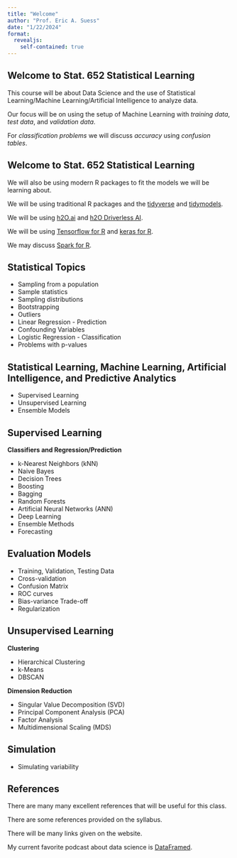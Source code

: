 ```yaml
---
title: "Welcome"
author: "Prof. Eric A. Suess"
date: "1/22/2024"
format: 
  revealjs:
    self-contained: true
---
```


## Welcome to Stat. 652 Statistical Learning


This course will be about Data Science and the use of Statistical Learning/Machine Learning/Artificial Intelligence to analyze data.

Our focus will be on using the setup of Machine Learning with *training data*, *test data*, and *validation data*.

For *classification problems* we will discuss *accuracy* using *confusion tables*.

## Welcome to Stat. 652 Statistical Learning

We will also be using modern R packages to fit the models we will be learning about. 

We will be using traditional R packages and the [tidyverse](https://www.tidyverse.org/) and [tidymodels](https://www.tidymodels.org/).

We will be using [h2O.ai](https://www.h2o.ai/) and [h2O Driverless AI](https://www.h2o.ai/products/h2o-driverless-ai/).

We will be using [Tensorflow for R](https://tensorflow.rstudio.com/) and [keras for R](https://tensorflow.rstudio.com/keras/).

We may discuss [Spark for R](https://spark.rstudio.com/).

## Statistical Topics

- Sampling from a population
- Sample statistics
- Sampling distributions
- Bootstrapping
- Outliers
- Linear Regression - Prediction
- Confounding Variables
- Logistic Regression - Classification
- Problems with p-values

## Statistical Learning, Machine Learning, Artificial Intelligence, and Predictive Analytics

- Supervised Learning
- Unsupervised Learning
- Ensemble Models

## Supervised Learning

**Classifiers and Regression/Prediction**

- k-Nearest Neighbors (kNN)
- Naive Bayes
- Decision Trees
- Boosting
- Bagging
- Random Forests
- Artificial Neural Networks (ANN)
- Deep Learning
- Ensemble Methods
- Forecasting

## Evaluation Models

- Training, Validation, Testing Data
- Cross-validation
- Confusion Matrix
- ROC curves
- Bias-variance Trade-off
- Regularization

## Unsupervised Learning

**Clustering**

- Hierarchical Clustering
- k-Means
- DBSCAN

**Dimension Reduction**

- Singular Value Decomposition (SVD)
- Principal Component Analysis (PCA)
- Factor Analysis
- Multidimensional Scaling (MDS)

## Simulation

- Simulating variability

## References

There are many many excellent references that will be useful for this class.

There are some references provided on the syllabus.

There will be many links given on the website.

My current favorite podcast about data science is [DataFramed](https://www.datacamp.com/community/podcast).












